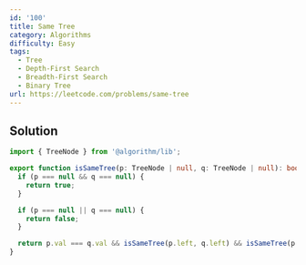 ```yaml
---
id: '100'
title: Same Tree
category: Algorithms
difficulty: Easy
tags:
  - Tree
  - Depth-First Search
  - Breadth-First Search
  - Binary Tree
url: https://leetcode.com/problems/same-tree
---
```


## Solution

```typescript filename="solution.ts" copy
import { TreeNode } from '@algorithm/lib';

export function isSameTree(p: TreeNode | null, q: TreeNode | null): boolean {
  if (p === null && q === null) {
    return true;
  }

  if (p === null || q === null) {
    return false;
  }

  return p.val === q.val && isSameTree(p.left, q.left) && isSameTree(p.right, q.right);
}
```
